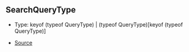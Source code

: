 ## SearchQueryType

- Type: keyof (typeof QueryType) \| (typeof QueryType)\[keyof (typeof QueryType)]

- [Source](https://github.com/Androz2091/discord-player/blob/cd18f37/packages/discord-player/src/types/types.ts#L183)